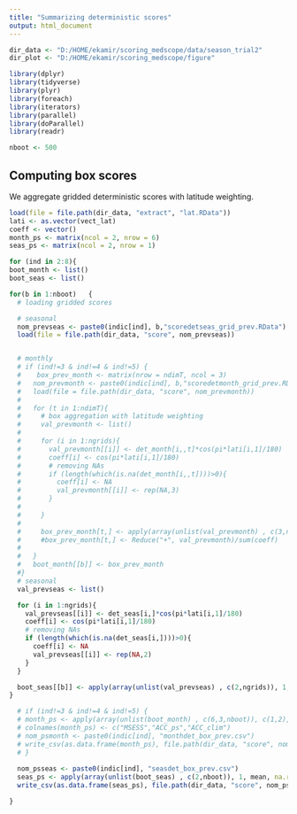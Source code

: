 ```yaml
---
title: "Summarizing deterministic scores"
output: html_document
---
```

```r

dir_data <- "D:/HOME/ekamir/scoring_medscope/data/season_trial2" 
dir_plot <- "D:/HOME/ekamir/scoring_medscope/figure"

library(dplyr)
library(tidyverse)
library(plyr)
library(foreach)
library(iterators)
library(parallel)
library(doParallel)
library(readr)

nboot <- 500

```

## Computing box scores 

We aggregate gridded deterministic scores with latitude weighting.

```r

load(file = file.path(dir_data, "extract", "lat.RData"))
lati <- as.vector(vect_lat)
coeff <- vector()
month_ps <- matrix(ncol = 2, nrow = 6)
seas_ps <- matrix(ncol = 2, nrow = 1)

for (ind in 2:8){
boot_month <- list()
boot_seas <- list()

for(b in 1:nboot)   {
  # loading gridded scores

  # seasonal
  nom_prevseas <- paste0(indic[ind], b,"scoredetseas_grid_prev.RData")
  load(file = file.path(dir_data, "score", nom_prevseas))


  # monthly
  # if (ind!=3 & ind!=4 & ind!=5) {
  #    box_prev_month <- matrix(nrow = ndimT, ncol = 3)
  #   nom_prevmonth <- paste0(indic[ind], b,"scoredetmonth_grid_prev.RData")
  #   load(file = file.path(dir_data, "score", nom_prevmonth))
  # 
  #   for (t in 1:ndimT){
  #     # box aggregation with latitude weighting
  #     val_prevmonth <- list()
  # 
  #     for (i in 1:ngrids){
  #       val_prevmonth[[i]] <- det_month[i,,t]*cos(pi*lati[i,1]/180)
  #       coeff[i] <- cos(pi*lati[i,1]/180)
  #       # removing NAs
  #       if (length(which(is.na(det_month[i,,t])))>0){
  #         coeff[i] <- NA
  #         val_prevmonth[[i]] <- rep(NA,3)
  #       }
  # 
  #     }
  # 
  #     box_prev_month[t,] <- apply(array(unlist(val_prevmonth) , c(3,ngrids)), 1, sum, na.rm = T)/sum(coeff, na.rm = T)
  #     #box_prev_month[t,] <- Reduce("+", val_prevmonth)/sum(coeff)
  # 
  #   }
  #   boot_month[[b]] <- box_prev_month
  #}
  # seasonal
  val_prevseas <- list()

  for (i in 1:ngrids){
    val_prevseas[[i]] <- det_seas[i,]*cos(pi*lati[i,1]/180)
    coeff[i] <- cos(pi*lati[i,1]/180)
    # removing NAs
    if (length(which(is.na(det_seas[i,])))>0){
      coeff[i] <- NA
      val_prevseas[[i]] <- rep(NA,2)
    }
  }

  boot_seas[[b]] <- apply(array(unlist(val_prevseas) , c(2,ngrids)), 1, sum, na.rm = T)/sum(coeff, na.rm = T)
}

  # if (ind!=3 & ind!=4 & ind!=5) {
  # month_ps <- apply(array(unlist(boot_month) , c(6,3,nboot)), c(1,2), mean)
  # colnames(month_ps) <- c("MSESS","ACC_ps","ACC_clim")
  # nom_psmonth <- paste0(indic[ind], "monthdet_box_prev.csv")
  # write_csv(as.data.frame(month_ps), file.path(dir_data, "score", nom_psmonth))
  # }
  
  nom_psseas <- paste0(indic[ind], "seasdet_box_prev.csv")
  seas_ps <- apply(array(unlist(boot_seas) , c(2,nboot)), 1, mean, na.rm=T)
  write_csv(as.data.frame(seas_ps), file.path(dir_data, "score", nom_psseas))

}

```

